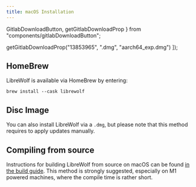 ```yaml
---
title: macOS Installation
---
```


  GitlabDownloadButton,
  getGitlabDownloadProp
} from "components/gitlabDownloadButton";

  getGitlabDownloadProp("13853965", ".dmg", "aarch64_exp.dmg")
]);

<InstallationHeader />

## HomeBrew

LibreWolf is available via HomeBrew by entering:

```
brew install --cask librewolf
```

## Disc Image

You can also install LibreWolf via a `.dmg`, but please note that this method
requires to apply updates manually.

<GitlabDownloadButton projectId="13853965" />

## Compiling from source

Instructions for building LibreWolf from source on macOS can be found
[in the build guide](https://gitlab.com/librewolf-community/browser/macos/-/blob/master/build_guide.md).
This method is strongly suggested, especially on M1 powered machines, where the
compile time is rather short.
